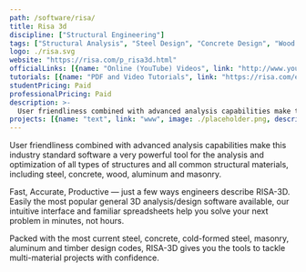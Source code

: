 ```yaml
---
path: /software/risa/
title: Risa 3d
discipline: ["Structural Engineering"]
tags: ["Structural Analysis", "Steel Design", "Concrete Design", "Wood Design", "Seismic Design"]
logo: ./risa.svg
website: "https://risa.com/p_risa3d.html"
officialLinks: [{name: "Online (YouTube) Videos", link: "http://www.youtube.com/playlist?list=PLYrS-U5MZrOm_503uqiSILVSnpcxt7q9o"}]
tutorials: [{name: "PDF and Video Tutorials", link: "https://risa.com/e_tutorials.html"}]
studentPricing: Paid
professionalPricing: Paid
description: >-
  User friendliness combined with advanced analysis capabilities make this industry standard software a very powerful tool for the analysis and optimization of all types of structures and all common structural materials, including steel, concrete, wood, aluminum and masonry.
projects: [{name: "text", link: "www", image: ./placeholder.png, description: "blah blah"}]
---
```


User friendliness combined with advanced analysis capabilities make this industry standard software a very powerful tool for the analysis and optimization of all types of structures and all common structural materials, including steel, concrete, wood, aluminum and masonry.

Fast, Accurate, Productive — just a few ways engineers describe RISA-3D. Easily the most popular general 3D analysis/design software available, our intuitive interface and familiar spreadsheets help you solve your next problem in minutes, not hours.

Packed with the most current steel, concrete, cold-formed steel, masonry, aluminum and timber design codes, RISA-3D gives you the tools to tackle multi-material projects with confidence.
